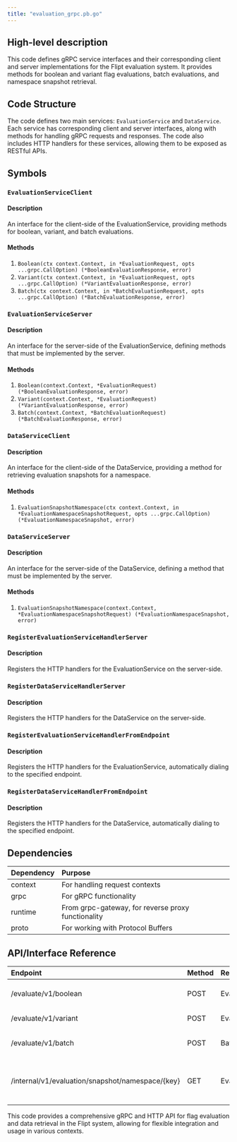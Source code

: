 ```yaml
---
title: "evaluation_grpc.pb.go"
---
```


## High-level description
This code defines gRPC service interfaces and their corresponding client and server implementations for the Flipt evaluation system. It provides methods for boolean and variant flag evaluations, batch evaluations, and namespace snapshot retrieval.

## Code Structure
The code defines two main services: `EvaluationService` and `DataService`. Each service has corresponding client and server interfaces, along with methods for handling gRPC requests and responses. The code also includes HTTP handlers for these services, allowing them to be exposed as RESTful APIs.

## Symbols

### `EvaluationServiceClient`
#### Description
An interface for the client-side of the EvaluationService, providing methods for boolean, variant, and batch evaluations.

#### Methods
1. `Boolean(ctx context.Context, in *EvaluationRequest, opts ...grpc.CallOption) (*BooleanEvaluationResponse, error)`
2. `Variant(ctx context.Context, in *EvaluationRequest, opts ...grpc.CallOption) (*VariantEvaluationResponse, error)`
3. `Batch(ctx context.Context, in *BatchEvaluationRequest, opts ...grpc.CallOption) (*BatchEvaluationResponse, error)`

### `EvaluationServiceServer`
#### Description
An interface for the server-side of the EvaluationService, defining methods that must be implemented by the server.

#### Methods
1. `Boolean(context.Context, *EvaluationRequest) (*BooleanEvaluationResponse, error)`
2. `Variant(context.Context, *EvaluationRequest) (*VariantEvaluationResponse, error)`
3. `Batch(context.Context, *BatchEvaluationRequest) (*BatchEvaluationResponse, error)`

### `DataServiceClient`
#### Description
An interface for the client-side of the DataService, providing a method for retrieving evaluation snapshots for a namespace.

#### Methods
1. `EvaluationSnapshotNamespace(ctx context.Context, in *EvaluationNamespaceSnapshotRequest, opts ...grpc.CallOption) (*EvaluationNamespaceSnapshot, error)`

### `DataServiceServer`
#### Description
An interface for the server-side of the DataService, defining a method that must be implemented by the server.

#### Methods
1. `EvaluationSnapshotNamespace(context.Context, *EvaluationNamespaceSnapshotRequest) (*EvaluationNamespaceSnapshot, error)`

### `RegisterEvaluationServiceHandlerServer`
#### Description
Registers the HTTP handlers for the EvaluationService on the server-side.

### `RegisterDataServiceHandlerServer`
#### Description
Registers the HTTP handlers for the DataService on the server-side.

### `RegisterEvaluationServiceHandlerFromEndpoint`
#### Description
Registers the HTTP handlers for the EvaluationService, automatically dialing to the specified endpoint.

### `RegisterDataServiceHandlerFromEndpoint`
#### Description
Registers the HTTP handlers for the DataService, automatically dialing to the specified endpoint.

## Dependencies
| Dependency | Purpose |
|:-----------|:--------|
| context | For handling request contexts |
| grpc | For gRPC functionality |
| runtime | From grpc-gateway, for reverse proxy functionality |
| proto | For working with Protocol Buffers |

## API/Interface Reference
| Endpoint | Method | Request | Response | Description |
|:---------|:-------|:--------|:---------|:------------|
| /evaluate/v1/boolean | POST | EvaluationRequest | BooleanEvaluationResponse | Evaluates a boolean flag |
| /evaluate/v1/variant | POST | EvaluationRequest | VariantEvaluationResponse | Evaluates a variant flag |
| /evaluate/v1/batch | POST | BatchEvaluationRequest | BatchEvaluationResponse | Performs batch evaluation |
| /internal/v1/evaluation/snapshot/namespace/{key} | GET | EvaluationNamespaceSnapshotRequest | EvaluationNamespaceSnapshot | Retrieves evaluation snapshot for a namespace |

This code provides a comprehensive gRPC and HTTP API for flag evaluation and data retrieval in the Flipt system, allowing for flexible integration and usage in various contexts.